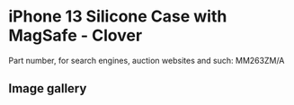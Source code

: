 
# iPhone 13 Silicone Case with MagSafe - Clover

Part number, for search engines, auction websites and such: MM263ZM/A

## Image gallery

<div style={{ width: "768px" }}>
  <GalleryComponent
    images={[
      {
        original: "/everysource/MM263.png",
        thumbnail: "/everypreview/MM263.png",
      },
      {
        original: "/everysource/MM263_AV1.png",
        thumbnail: "/everypreview/MM263_AV1.png",
      },
      {
        original: "/everysource/MM263_AV2.png",
        thumbnail: "/everypreview/MM263_AV2.png",
      },
      {
        original: "/everysource/MM263_AV3.png",
        thumbnail: "/everypreview/MM263_AV3.png",
      },
      {
        original: "/everysource/MM263_AV4.png",
        thumbnail: "/everypreview/MM263_AV4.png",
      },
      {
        original: "/everysource/MM263_AV5.png",
        thumbnail: "/everypreview/MM263_AV5.png",
      },
      {
        original: "/everysource/MM263_AV6.png",
        thumbnail: "/everypreview/MM263_AV6.png",
      }
    ]}
  />
</div>